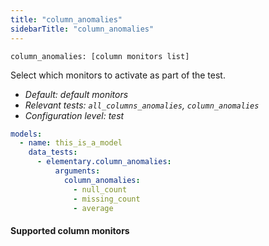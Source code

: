 ```yaml
---
title: "column_anomalies"
sidebarTitle: "column_anomalies"
---
```

<Snippet file="ai-generate-test.mdx" />

`column_anomalies: [column monitors list]`

Select which monitors to activate as part of the test.

- _Default: default monitors_
- _Relevant tests: `all_columns_anomalies`, `column_anomalies`_
- _Configuration level: test_

<RequestExample>

```yml test
models:
  - name: this_is_a_model
    data_tests:
      - elementary.column_anomalies:
          arguments:
            column_anomalies:
              - null_count
              - missing_count
              - average
```

</RequestExample>

#### Supported column monitors

<Snippet file="column-metrics.mdx" />
